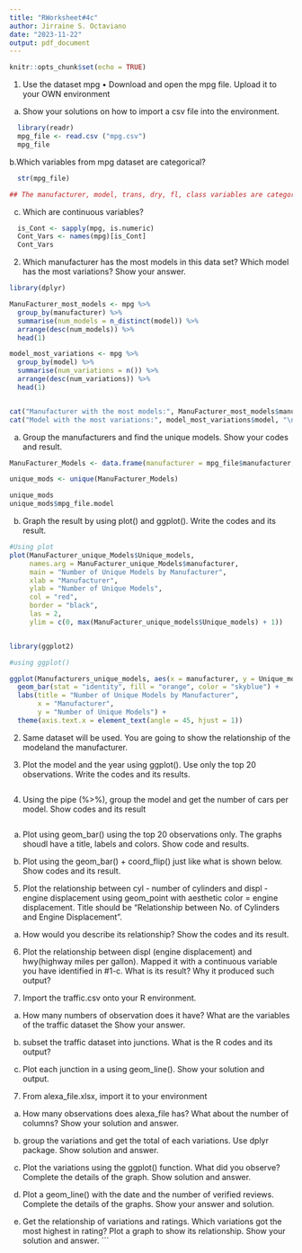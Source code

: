 ```yaml
---
title: "RWorksheet#4c"
author: Jirraine S. Octaviano
date: "2023-11-22"
output: pdf_document
---
```

```r
knitr::opts_chunk$set(echo = TRUE)
```
1. Use the dataset mpg
• Download and open the mpg file. Upload it to your OWN environment

a. Show your solutions on how to import a csv file into the environment.

```r

  library(readr)
  mpg_file <- read.csv ("mpg.csv")
  mpg_file

```
b.Which variables from mpg dataset are categorical?

```r

  str(mpg_file)

## The manufacturer, model, trans, dry, fl, class variables are categorical

```
c. Which are continuous variables?

```r
  is_Cont <- sapply(mpg, is.numeric)
  Cont_Vars <- names(mpg)[is_Cont]
  Cont_Vars

```

2. Which manufacturer has the most models in this data set? Which model has the most variations?
Show your answer.

```r
library(dplyr)

ManuFacturer_most_models <- mpg %>%
  group_by(manufacturer) %>%
  summarise(num_models = n_distinct(model)) %>%
  arrange(desc(num_models)) %>%
  head(1)

model_most_variations <- mpg %>%
  group_by(model) %>%
  summarise(num_variations = n()) %>%
  arrange(desc(num_variations)) %>%
  head(1)


cat("Manufacturer with the most models:", ManuFacturer_most_models$manufacturer, "\n")
cat("Model with the most variations:", model_most_variations$model, "\n")

```
a. Group the manufacturers and find the unique models. Show your codes and result.

```r

ManuFacturer_Models <- data.frame(manufacturer = mpg_file$manufacturer, model = mpg_file$model)

unique_mods <- unique(ManuFacturer_Models)

unique_mods
unique_mods$mpg_file.model

```

b. Graph the result by using plot() and ggplot(). Write the codes and its result.

```r
#Using plot
plot(ManuFacturer_unique_Models$Unique_models,
     names.arg = ManuFacturer_unique_Models$manufacturer,
     main = "Number of Unique Models by Manufacturer",
     xlab = "Manufacturer",
     ylab = "Number of Unique Models",
     col = "red",
     border = "black",
     las = 2,
     ylim = c(0, max(ManuFacturer_unique_models$Unique_models) + 1))


library(ggplot2)

#using ggplot()

ggplot(Manufacturers_unique_models, aes(x = manufacturer, y = Unique_models)) +
  geom_bar(stat = "identity", fill = "orange", color = "skyblue") +
  labs(title = "Number of Unique Models by Manufacturer",
       x = "Manufacturer",
       y = "Number of Unique Models") +
  theme(axis.text.x = element_text(angle = 45, hjust = 1))

```
2. Same dataset will be used. You are going to show the relationship of the modeland the manufacturer.


3. Plot the model and the year using ggplot(). Use only the top 20 observations. Write the codes and its results.

```r
```
4. Using the pipe (%>%), group the model and get the number of cars per model. Show codes and its result
```r
```
a. Plot using geom_bar() using the top 20 observations only. The graphs shoudl have a title, labels and colors. Show code and results.

b. Plot using the geom_bar() + coord_flip() just like what is shown below. Show codes and its result.

5. Plot the relationship between cyl - number of cylinders and displ - engine displacement using geom_point with aesthetic color = engine displacement. Title should be “Relationship between
No. of Cylinders and Engine Displacement”.

a. How would you describe its relationship? Show the codes and its result.

6. Plot the relationship between displ (engine displacement) and hwy(highway miles per gallon). Mapped it with a continuous variable you have identified in #1-c. What is its result? Why it produced such output?

6. Import the traffic.csv onto your R environment.

a. How many numbers of observation does it have? What are the variables of the traffic dataset the Show your answer.

b. subset the traffic dataset into junctions. What is the R codes and its output?

c. Plot each junction in a using geom_line(). Show your solution and output.

7. From alexa_file.xlsx, import it to your environment

a. How many observations does alexa_file has? What about the number of columns? Show your solution and answer.

b. group the variations and get the total of each variations. Use dplyr package. Show solution and answer.

c. Plot the variations using the ggplot() function. What did you observe? Complete the details of the graph. Show solution and answer.

d. Plot a geom_line() with the date and the number of verified reviews. Complete the details of the graphs. Show your answer and solution.

e. Get the relationship of variations and ratings. Which variations got the most highest in rating? Plot a graph to show its relationship. Show your solution and answer.
```